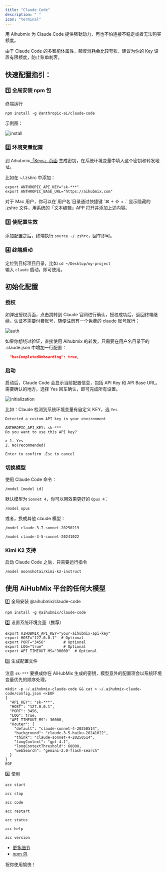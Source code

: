 ```yaml
---
title: "Claude Code"
description: " "
icon: "terminal"
---
```


用 Aihubmix 为 Claude Code 提供强劲动力，再也不怕连接不稳定或者无法购买额度。

<Warning>
  由于 Claude Code 的多智能体属性，额度消耗会比较夸张，建议为你的 Key 设置有限额度，防止账单刺客。
</Warning>

## 快速配置指引：

### 1️⃣ 全局安装 npm 包

终端运行

```shell
npm install -g @anthropic-ai/claude-code
```

示例图：

![install](../../public/cn/aihubmix-claude-code-npm.png)

### 2️⃣ 环境变量配置

到 Aihubmix[「Keys」页面](https://aihubmix.com/token) 生成密钥，在系统环境变量中填入这个密钥和转发地址。

比如在 ~/.zshrc 中添加：

```shell
export ANTHROPIC_API_KEY="sk-***"
export ANTHROPIC_BASE_URL="https://aihubmix.com"
```

<Tip>
  对于 Mac 用户，你可以在`用户名`目录通过快捷键 `⌘ + ⇧ + .` 显示隐藏的 .zshrc 文件，用系统的「文本编辑」APP 打开并添加上述内容。
</Tip>

### 3️⃣ 使配置生效

添加配置之后，终端执行 `source ~/.zshrc`，回车即可。

### 4️⃣ 终端启动

定位到目标项目目录，比如 `cd ~/Desktop/my-project`\
输入 `claude` 启动，即可使用。

## 初始化配置

### 授权

如弹出授权页面，点击跳转到 Claude 官网进行确认，授权成功后，返回终端继续。认证不需要付费账号，随便注册有一个免费的 claude 账号就行；

![auth](../../public/cn/claude-auth.png)

如果你想绕过验证，直接使用 Aihubmix 的转发，只需要在用户名目录下的 .claude.json 中增加一行配置：

```json
  "hasCompletedOnboarding": true,
```

### 启动

启动后，Claude Code 会显示当前配置信息，包括 API Key 和 API Base URL。
需要确认的地方，选择 Yes 回车确认，即可完成所有设置。

![initialization](../../public/cn/aihubmix-claude-code.png)

比如：Claude 检测到系统环境变量有自定义 KEY，选 `Yes`

```
Detected a custom API key in your environment

ANTHROPIC_API_KEY: sk-***
Do you want to use this API key?

> 1. Yes
2. No(recommended)

Enter to confirm .Esc to cancel
```

### 切换模型

使用 Claude Code 命令：

```shell
/model [model id]
```

默认模型为 `Sonnet 4`，你可以用效果更好的 `Opus 4`：

```shell opus
/model opus
```

或者，换成其他 claude 模型：

<CodeGroup>

```shell sonnet 3.7
/model claude-3-7-sonnet-20250219
```


```shell sonnet 3.5
/model claude-3-5-sonnet-20241022
```

</CodeGroup>

### Kimi K2 支持

启动 Claude Code 之后，只需要运行指令

```shell
/model moonshotai/kimi-k2-instruct
```

## 使用 AiHubMix 平台的任何大模型

1️⃣ 全局安装 @aihubmix/claude-code

```shell
npm install -g @aihubmix/claude-code
```

2️⃣ 设置系统环境变量（推荐）

```
export AIHUBMIX_API_KEY="your-aihubmix-api-key"
export HOST="127.0.0.1"  # Optional
export PORT="3456"        # Optional
export LOG="true"         # Optional
export API_TIMEOUT_MS="30000"  # Optional
```

3️⃣ 生成配置文件

注意 `sk-***` 要换成你在 AiHubMix 生成的密钥，模型意外的配置项会以系统环境变量优先的顺序处理。

```shell
mkdir -p ~/.aihubmix-claude-code && cat > ~/.aihubmix-claude-code/config.json <<EOF
{
  "API_KEY": "sk-***",
  "HOST": "127.0.0.1",
  "PORT": 3456,
  "LOG": true,
  "API_TIMEOUT_MS": 30000,
  "Router": {
    "default": "claude-sonnet-4-20250514",
    "background": "claude-3-5-haiku-20241022",
    "think": "claude-sonnet-4-20250514",
    "longContext": "gpt-4.1",
    "longContextThreshold": 60000,
    "webSearch": "gemini-2.0-flash-search"
  }
}
EOF
```

4️⃣ 使用

<CodeGroup>

```shell 启动服务
acc start
```


```shell 停止服务
acc stop
```


```shell 运行 CC
acc code
```


```shell 重启服务（修改配置需要用的）
acc restart
```


```shell 状态检测
acc status
```


```shell 显示帮助
acc help
```


```shell 查看版本
acc version
```

</CodeGroup>

- [更多细节](https://dashboard.mintlify.com/aihubmix/aihubmix/editor/main)
- [npm 包](https://www.npmjs.com/package/@aihubmix/claude-code)

祝你使用愉快！